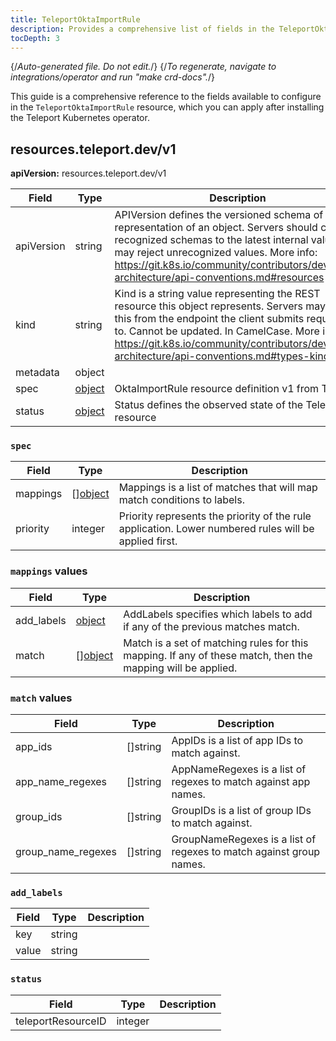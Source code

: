 ```yaml
---
title: TeleportOktaImportRule
description: Provides a comprehensive list of fields in the TeleportOktaImportRule resource available through the Teleport Kubernetes operator.
tocDepth: 3
---
```


{/*Auto-generated file. Do not edit.*/}
{/*To regenerate, navigate to integrations/operator and run "make crd-docs".*/}

This guide is a comprehensive reference to the fields available to configure in
the `TeleportOktaImportRule` resource, which you can apply after installing
the Teleport Kubernetes operator.


## resources.teleport.dev/v1

**apiVersion:** resources.teleport.dev/v1

|Field|Type|Description|
|---|---|---|
|apiVersion|string|APIVersion defines the versioned schema of this representation of an object. Servers should convert recognized schemas to the latest internal value, and may reject unrecognized values. More info: https://git.k8s.io/community/contributors/devel/sig-architecture/api-conventions.md#resources|
|kind|string|Kind is a string value representing the REST resource this object represents. Servers may infer this from the endpoint the client submits requests to. Cannot be updated. In CamelCase. More info: https://git.k8s.io/community/contributors/devel/sig-architecture/api-conventions.md#types-kinds|
|metadata|object||
|spec|[object](#spec)|OktaImportRule resource definition v1 from Teleport|
|status|[object](#status)|Status defines the observed state of the Teleport resource|

### `spec`

|Field|Type|Description|
|---|---|---|
|mappings|[][object](#mappings-values)|Mappings is a list of matches that will map match conditions to labels.|
|priority|integer|Priority represents the priority of the rule application. Lower numbered rules will be applied first.|

### `mappings` values

|Field|Type|Description|
|---|---|---|
|add_labels|[object](#add_labels)|AddLabels specifies which labels to add if any of the previous matches match.|
|match|[][object](#match-values)|Match is a set of matching rules for this mapping. If any of these match, then the mapping will be applied.|

### `match` values

|Field|Type|Description|
|---|---|---|
|app_ids|[]string|AppIDs is a list of app IDs to match against.|
|app_name_regexes|[]string|AppNameRegexes is a list of regexes to match against app names.|
|group_ids|[]string|GroupIDs is a list of group IDs to match against.|
|group_name_regexes|[]string|GroupNameRegexes is a list of regexes to match against group names.|

### `add_labels`

|Field|Type|Description|
|---|---|---|
|key|string||
|value|string||

### `status`

|Field|Type|Description|
|---|---|---|
|teleportResourceID|integer||

